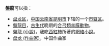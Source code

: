 '''盤龍'''可以指：

* [[盘龙区|盘龙区]]，[[中华人民共和国|中国]][[云南省|云南省]][[昆明市|昆明市]]下辖的一个[[市辖区|市辖区]]。
* [[盤龍目|盤龍目]]，[[古生代|古生代]]晚期的[[合弓類|合弓類]][[羊膜動物|羊膜動物]]。
* [[盤龍_(小說)|盤龍 (小說)]]，[[我吃西紅柿|我吃西紅柿]]所著的[[網絡小說|網絡小說]]。
* [[盘龙_(作曲家)|盘龙 (作曲家)]]，中国作曲家

{{disambig|CAT=二字消歧义}}